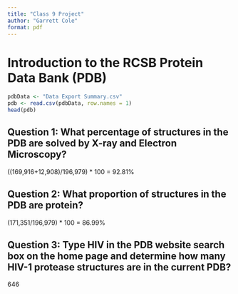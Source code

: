 ```yaml
---
title: "Class 9 Project"
author: "Garrett Cole"
format: pdf
---
```


# Introduction to the RCSB Protein Data Bank (PDB)
```r
pdbData <- "Data Export Summary.csv"
pdb <- read.csv(pdbData, row.names = 1)
head(pdb)
```
## Question 1: What percentage of structures in the PDB are solved by X-ray and Electron Microscopy?
((169,916+12,908)/196,979) * 100 = 92.81%

## Question 2: What proportion of structures in the PDB are protein?
(171,351/196,979) * 100 = 86.99%

## Question 3: Type HIV in the PDB website search box on the home page and determine how many HIV-1 protease structures are in the current PDB?
646

